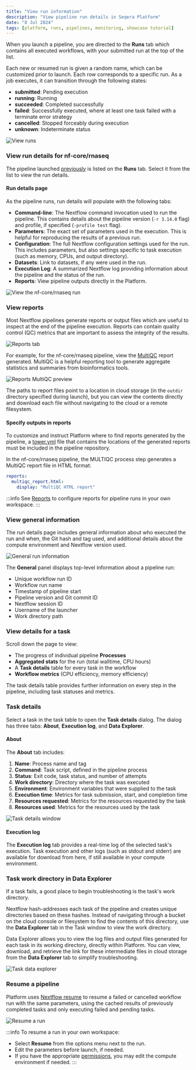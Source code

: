 ```yaml
---
title: "View run information"
description: "View pipeline run details in Seqera Platform"
date: "8 Jul 2024"
tags: [platform, runs, pipelines, monitoring, showcase tutorial]
---
```



When you launch a pipeline, you are directed to the **Runs** tab which contains all executed workflows, with your submitted run at the top of the list.

Each new or resumed run is given a random name, which can be customized prior to launch. Each row corresponds to a specific run. As a job executes, it can transition through the following states:

- **submitted**: Pending execution
- **running**: Running
- **succeeded**: Completed successfully
- **failed**: Successfully executed, where at least one task failed with a terminate error strategy
- **cancelled**: Stopped forceably during execution
- **unknown**: Indeterminate status

![View runs](assets/sp-cloud-view-all-runs.gif)

### View run details for nf-core/rnaseq

The pipeline launched [previously](./launch-pipelines) is listed on the **Runs** tab. Select it from the list to view the run details.

#### Run details page

As the pipeline runs, run details will populate with the following tabs:

- **Command-line**: The Nextflow command invocation used to run the pipeline. This contains details about the pipeline version (`-r 3.14.0` flag) and profile, if specified (`-profile test` flag).
- **Parameters**: The exact set of parameters used in the execution. This is helpful for reproducing the results of a previous run.
- **Configuration**: The full Nextflow configuration settings used for the run. This includes parameters, but also settings specific to task execution (such as memory, CPUs, and output directory).
- **Datasets**: Link to datasets, if any were used in the run.
- **Execution Log**: A summarized Nextflow log providing information about the pipeline and the status of the run.
- **Reports**: View pipeline outputs directly in the Platform.

![View the nf-core/rnaseq run](assets/sp-cloud-run-info.gif)

### View reports

Most Nextflow pipelines generate reports or output files which are useful to inspect at the end of the pipeline execution. Reports can contain quality control (QC) metrics that are important to assess the integrity of the results.

![Reports tab](assets/reports-tab.png)

For example, for the nf-core/rnaseq pipeline, view the [MultiQC](https://docs.seqera.io/multiqc) report generated. MultiQC is a helpful reporting tool to generate aggregate statistics and summaries from bioinformatics tools.

![Reports MultiQC preview](assets/reports-preview.png)

The paths to report files point to a location in cloud storage (in the `outdir` directory specified during launch), but you can view the contents directly and download each file without navigating to the cloud or a remote filesystem.

#### Specify outputs in reports

To customize and instruct Platform where to find reports generated by the pipeline, a [tower.yml](https://github.com/nf-core/rnaseq/blob/master/tower.yml) file that contains the locations of the generated reports must be included in the pipeline repository.

In the nf-core/rnaseq pipeline, the MULTIQC process step generates a MultiQC report file in HTML format:

```yaml
reports:
  multiqc_report.html:
    display: "MultiQC HTML report"
```

:::info
See [Reports](../../reports/overview) to configure reports for pipeline runs in your own workspace.
:::

### View general information

The run details page includes general information about who executed the run and when, the Git hash and tag used, and additional details about the compute environment and Nextflow version used.

![General run information](assets/general-run-details.gif)

The **General** panel displays top-level information about a pipeline run:

- Unique workflow run ID
- Workflow run name
- Timestamp of pipeline start
- Pipeline version and Git commit ID
- Nextflow session ID
- Username of the launcher
- Work directory path

### View details for a task

Scroll down the page to view:

- The progress of individual pipeline **Processes**
- **Aggregated stats** for the run (total walltime, CPU hours)
- A **Task details** table for every task in the workflow
- **Workflow metrics** (CPU efficiency, memory efficiency)

The task details table provides further information on every step in the pipeline, including task statuses and metrics.

### Task details

Select a task in the task table to open the **Task details** dialog. The dialog has three tabs: **About**, **Execution log**, and **Data Explorer**.

#### About

The **About** tab includes:

1. **Name**: Process name and tag
2. **Command**: Task script, defined in the pipeline process
3. **Status**: Exit code, task status, and number of attempts
4. **Work directory**: Directory where the task was executed
5. **Environment**: Environment variables that were supplied to the task
6. **Execution time**: Metrics for task submission, start, and completion time
7. **Resources requested**: Metrics for the resources requested by the task
8. **Resources used**: Metrics for the resources used by the task

![Task details window](assets/task-details.gif)

#### Execution log

The **Execution log** tab provides a real-time log of the selected task's execution. Task execution and other logs (such as stdout and stderr) are available for download from here, if still available in your compute environment.

### Task work directory in Data Explorer

If a task fails, a good place to begin troubleshooting is the task's work directory.

Nextflow hash-addresses each task of the pipeline and creates unique directories based on these hashes. Instead of navigating through a bucket on the cloud console or filesystem to find the contents of this directory, use the **Data Explorer** tab in the Task window to view the work directory.

Data Explorer allows you to view the log files and output files generated for each task in its working directory, directly within Platform. You can view, download, and retrieve the link for these intermediate files in cloud storage from the **Data Explorer** tab to simplify troubleshooting.

![Task data explorer](assets/sp-cloud-task-data-explorer.gif)

### Resume a pipeline

Platform uses [Nextflow resume](../../launch/cache-resume) to resume a failed or cancelled workflow run with the same parameters, using the cached results of previously completed tasks and only executing failed and pending tasks.

![Resume a run](assets/sp-cloud-resume-a-run.gif)

:::info
To resume a run in your own workspace:

- Select **Resume** from the options menu next to the run.
- Edit the parameters before launch, if needed.
- If you have the appropriate [permissions](../../orgs-and-teams/roles), you may edit the compute environment if needed.
  :::
